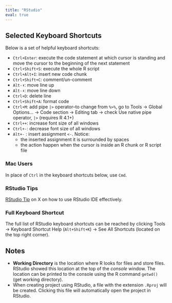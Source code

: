 ```yaml
---
title: "RStudio"
eval: true
---
```


## Selected Keyboard Shortcuts

Below is a set of helpful keyboard shortcuts:

-   `Ctrl+Enter`: execute the code statement at which cursor is standing and move the cursor to the beginning of the next statement
-   `Ctrl+Shift+S`: execute the whole R script
-   `Ctrl+Alt+I`: insert new code chunk
-   `Ctrl+Shift+C`: comment/un-comment
-   `Alt-⬆️`: move line up
-   `Alt-⬇️️`: move line down
-   `Ctrl+D`: delete line
-   `Ctrl+Shift+A`: format code
-   `Ctrl+M`: add pipe `|>` operator--to change from `%>%`, go to Tools -\> Global Options... -\> Code section -\> Editing tab -\> check Use native pipe operator, `|>` (requires R 4.1+)
-   `Ctrl++`: increase font size of all windows
-   `Ctrl+-`: decrease font size of all windows
-   `Alt+-` : insert assignment `<-`. Notice:
    -   the inserted assignment it is surrounded by spaces
    -   the action happen when the cursor is inside an R chunk or R script file

::: callout-note
### Mac Users

In place of `Ctrl` in the keyboard shortcuts below, use `Cmd`.
:::

::: callout-note
### RStudio Tips

[RStudio Tip](https://x.com/rstudiotips) on X on how to use RStudio IDE effectively.
:::

::: callout-note
### Full Keyboard Shortcut

The full list of RStudio keyboard shortcuts can be reached by clicking Tools -\> Keyboard Shortcut Help (`Alt+Shift+K`) -\> See All Shortcuts (located on the top right corner).
:::

## Notes

-   **Working Directory** is the location where R looks for files and store files. RStudio showed this location at the top of the *console* window. The location can be printed to the console using the R command `getwd()` (get working directory).
- When creating project using RStudio, a file with the extension `.Rproj` will be created.  Clicking this file will automatically open the project in RStudio.
